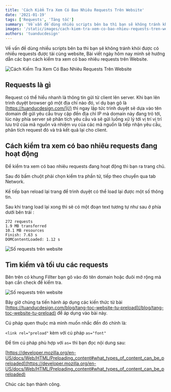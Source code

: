 ```yaml
---
title: 'Cách Kiểm Tra Xem Có Bao Nhiêu Requests Trên Website'
date: '2021-01-19'
tags: ['Requests', 'Tăng tốc']
summary: 'Về vấn đề dùng nhiều scripts bên ba thì bạn sẽ không tránh khỏi được có nhiều requests được tải cùng website'
images: '/static/images/cach-kiem-tra-xem-co-bao-nhieu-requests-tren-website.jpg'
authors: 'tuanducdesign'
---
```


Về vấn đề dùng nhiều scripts bên ba thì bạn sẽ không tránh khỏi được có nhiều requests được tải cùng website, Bài viết ngày hôm nay mình sẽ hướng dẫn các bạn cách kiểm tra xem có bao nhiêu requests trên Website.

![Cách Kiểm Tra Xem Có Bao Nhiêu Requests Trên Website](/static/images/cach-kiem-tra-xem-co-bao-nhieu-requests-tren-website.jpg)

## Requests là gì

Request có thể hiểu nhanh là thông tin gửi từ client lên server. Khi bạn lên trình duyệt browser gõ một địa chỉ nào đó, ví dụ bạn gõ là [https://tuanducdesign.com/](/) thì ngay lập tức trình duyệt sẽ dựa vào tên domain để gửi yêu cầu truy cập đến địa chỉ IP mà domain này đang trỏ tới, lúc này phía server sẽ phân tích yêu cầu và sẽ gửi luồng xử lý tới vị trí vị trí lưu trữ của mã nguồn và nhiệm vụ của các mã nguồn là tiếp nhận yêu cầu, phân tích request đó và trả kết quả lại cho client.

## Cách kiểm tra xem có bao nhiêu requests đang hoạt động

Để kiểm tra xem có bao nhiêu requests đang hoạt động thì bạn ra trang chủ.

Sau đó bấm chuột phải chọn kiểm tra phần tử, tiếp theo chuyển qua tab Network.

Kế tiếp bạn reload lại trang để trình duyệt có thể load lại được một số thông tin.

Sau khi trang load lại xong thì sẽ có một đoạn text tương tự như sau ở phía dưới bên trái :

```text
272 requests
1.9 MB transferred
10.1 MB resources
Finish: 7.63 s
DOMContentLoaded: 1.12 s
```

![Số requests trên website](/static/images/so-requests-tren-website.jpg)

## Tìm kiếm và tối ưu các requests

Bên trên có khung Fillter bạn gõ vào đó tên domain hoặc đuôi mở rộng mà bạn cần check để kiểm tra.

![Số requests trên website](/static/images/so-requests-tren-website.jpg)

Bây giờ chúng ta tiến hành áp dụng các kiến thức từ bài [https://tuanducdesign.com/blog/tang-toc-website-tu-preload](/blog/tang-toc-website-tu-preload) để áp dụng vào bài này.

Cú pháp quen thuộc mà mình muốn nhắc đến đó chính là:

`<link rel="preload"` kèm với cú pháp `as="font"`

Để tìm cú pháp phù hợp với `as=` thì bạn đọc nội dung sau:

[https://developer.mozilla.org/en-US/docs/Web/HTML/Preloading_content#what_types_of_content_can_be_preloaded](https://developer.mozilla.org/en-US/docs/Web/HTML/Preloading_content#what_types_of_content_can_be_preloaded)

Chúc các bạn thành công.
